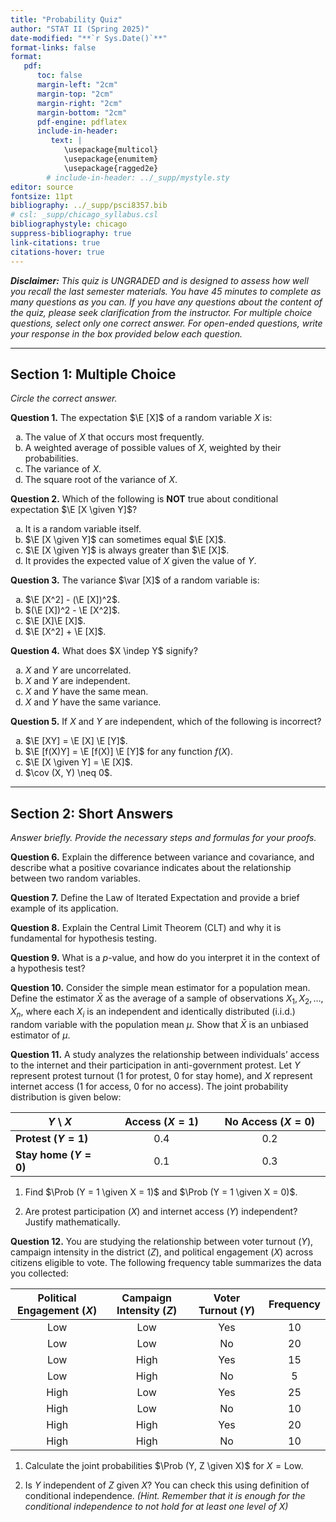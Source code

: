 ```yaml
---
title: "Probability Quiz"
author: "STAT II (Spring 2025)"
date-modified: "**`r Sys.Date()`**"
format-links: false
format:
   pdf:
      toc: false
      margin-left: "2cm"
      margin-top: "2cm"
      margin-right: "2cm"
      margin-bottom: "2cm"
      pdf-engine: pdflatex
      include-in-header: 
         text: |
            \usepackage{multicol}
            \usepackage{enumitem}
            \usepackage{ragged2e}
        # include-in-header: ../_supp/mystyle.sty
editor: source
fontsize: 11pt
bibliography: ../_supp/psci8357.bib
# csl: _supp/chicago_syllabus.csl
bibliographystyle: chicago
suppress-bibliography: true
link-citations: true
citations-hover: true
---
```


```{=tex}
\newcommand{\E}{\mathbb{E}}
\newcommand{\Prob}{\textrm{Pr}}
\newcommand{\var}{\mathbb{V}}
\newcommand{\cov}{\mathrm{cov}}
\newcommand{\corr}{\mathrm{corr}}
\newcommand{\argmin}{\arg\!\min}
\newcommand{\argmax}{\arg\!\max}
\newcommand{\qedknitr}{\hfill\rule{1.2ex}{1.2ex}}
\newcommand{\given}{\:\vert\:}
\newcommand{\indep}{\mbox{$\perp\!\!\!\perp$}}
```

***Disclaimer:** This quiz is UNGRADED and is designed to assess how well you recall the last semester materials. You have 45 minutes to complete as many questions as you can. If you have any questions about the content of the quiz, please seek clarification from the instructor. For multiple choice questions, select only one correct answer. For open-ended questions, write your response in the box provided below each question.*

---

## Section 1: Multiple Choice

*Circle the correct answer.*

**Question 1.** The expectation  $\E [X]$ of a random variable $X$ is:

a. The value of $X$ that occurs most frequently.  
b. A weighted average of possible values of  $X$, weighted by their probabilities.  
c. The variance of  $X$.  
d. The square root of the variance of  $X$.

**Question 2.** Which of the following is **NOT** true about conditional expectation  $\E [X \given Y]$?

a. It is a random variable itself.  
b. $\E [X \given Y]$ can sometimes equal $\E [X]$.  
c. $\E [X \given Y]$ is always greater than  $\E [X]$.  
d. It provides the expected value of  $X$ given the value of  $Y$.

**Question 3.** The variance  $\var [X]$ of a random variable is:

a. $\E [X^2] - (\E [X])^2$.  
b. $(\E [X])^2 - \E [X^2]$.  
c. $\E [X]\E [X]$.  
d. $\E [X^2] + \E [X]$.

**Question 4.** What does  $X \indep Y$ signify?

a.  $X$ and  $Y$ are uncorrelated.  
b.  $X$ and  $Y$ are independent.  
c.  $X$ and  $Y$ have the same mean.  
d.  $X$ and  $Y$ have the same variance.

**Question 5.** If $X$ and $Y$ are independent, which of the following is incorrect?

a. $\E [XY] = \E [X] \E [Y]$.
b. $\E [f(X)Y] = \E [f(X)] \E [Y]$ for any function $f(X)$.
c. $\E [X \given Y] = \E [X]$.
d. $\cov (X, Y) \neq 0$.

---

## Section 2: Short Answers

*Answer briefly. Provide the necessary steps and formulas for your proofs.*

**Question 6.** Explain the difference between variance and covariance, and describe what a positive covariance indicates about the relationship between two random variables.

```{=tex}
\framebox(\linewidth,150){}
```

**Question 7.** Define the Law of Iterated Expectation and provide a brief example of its application.

```{=tex}
\framebox(\linewidth,150){}
```

**Question 8.** Explain the Central Limit Theorem (CLT) and why it is fundamental for hypothesis testing.

```{=tex}
\framebox(\linewidth,150){}
```

**Question 9.** What is a $p$-value, and how do you interpret it in the context of a hypothesis test?

```{=tex}
\framebox(\linewidth,150){}
```

**Question 10.** Consider the simple mean estimator for a population mean. Define the estimator $\bar{X}$ as the average of a sample of observations $X_1, X_2, \ldots, X_n$, where each $X_i$ is an independent and identically distributed (i.i.d.) random variable with the population mean $\mu$. Show that $\bar{X}$ is an unbiased estimator of $\mu$.

```{=tex}
\framebox(\linewidth,150){}
```

**Question 11.** A study analyzes the relationship between individuals' access to the internet and their participation in anti-government protest. Let $Y$ represent protest turnout (1 for protest, 0 for stay home), and $X$ represent internet access (1 for access, 0 for no access). The joint probability distribution is given below:

|  **$Y$ \\ $X$**                   |    **Access ($X = 1$)**   |   **No Access ($X = 0$)**  |
|-------------------------|:-------------------------:|:--------------------------:|
| **Protest ($Y = 1$)**    |          0.4              |          0.2               |
| **Stay home ($Y = 0$)** |          0.1              |          0.3               |

1. Find $\Prob (Y = 1 \given X = 1)$ and $\Prob (Y = 1 \given X = 0)$.

```{=tex}
\framebox(\linewidth,150){}
```

2. Are protest participation ($X$) and internet access ($Y$) independent? Justify mathematically.

```{=tex}
\framebox(\linewidth,150){}
```

**Question 12.** You are studying the relationship between voter turnout ($Y$), campaign intensity in the district ($Z$), and political engagement ($X$) across citizens eligible to vote. The following frequency table summarizes the data you collected:

| **Political Engagement ($X$)** | **Campaign Intensity ($Z$)** | **Voter Turnout ($Y$)** | **Frequency** |
|:----------------------------------:|:--------------------------------:|:---------------------------:|:-------------:|
| Low                                | Low                              | Yes                         | 10            |
| Low                                | Low                              | No                          | 20            |
| Low                                | High                             | Yes                         | 15            |
| Low                                | High                             | No                          | 5             |
| High                               | Low                              | Yes                         | 25            |
| High                               | Low                              | No                          | 10            |
| High                               | High                             | Yes                         | 20            |
| High                               | High                             | No                          | 10            |

1. Calculate the joint probabilities $\Prob (Y, Z \given X)$ for $X = \text{Low}$.

```{=tex}
\framebox(\linewidth,150){}
```

2. Is $Y$ independent of $Z$ given $X$? You can check this using definition of conditional independence. *(Hint. Remember that it is enough for the conditional independence to not hold for at least one level of $X$)*

```{=tex}
\framebox(\linewidth,150){}
```